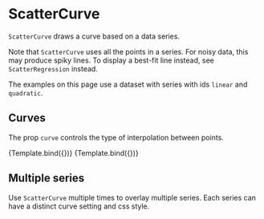 
# ScatterCurve

<Meta title="Charts/Scatter/ScatterCurve" />

`ScatterCurve` draws a curve based on a data series.

<ArgsTable of={ScatterCurve} />

Note that `ScatterCurve` uses all the points in a series. For noisy data, this may produce spiky lines. To display a best-fit line instead, see `ScatterRegression` instead.

The examples on this page use a dataset with series with ids `linear` and `quadratic`.

## Curves

The prop `curve` controls the type of interpolation between points.

<Canvas>
    <Story
        name="linear curve"
        args={{
            series: 'quadratic',
            curve: 'Linear',
            style: { stroke: '#dd3333' },
        }}
        component={ScatterCurve}
        decorators={[ChartScatterDecorator]}
    >
        {Template.bind({})}
    </Story>
    <Story
        name="step curve"
        args={{
            series: 'quadratic',
            curve: 'Step',
            style: { stroke: '#dd3333' },
        }}
        component={ScatterCurve}
        decorators={[ChartScatterDecorator]}
    >
        {Template.bind({})}
    </Story>
</Canvas>

## Multiple series

Use `ScatterCurve` multiple times to overlay multiple series. Each series can have a distinct curve setting and css style.

<Canvas>
    <Story name="multiple series">
        <Chart size={[400, 300]} padding={[40, 40, 60, 60]} style={{ display: 'inline-block' }}>
            <Scatter
                data={data}
                x={'x'}
                y={'y'}
                r={5}
                scaleX={{
                    variant: 'linear',
                    domain: [0, 'auto'],
                }}
                scaleY={{
                    variant: 'linear',
                    domain: [0, 'auto'],
                }}
            >
                <Axis variant={'bottom'} label={'x (a. u.)'} />
                <Axis variant={'left'} label={'y (a. u.)'} />
                <ScatterCurve
                    series={'linear'}
                    curve="Step"
                    style={{ stroke: '#dd3333', strokeWidth: 3 }}
                />
                <ScatterCurve series={'quadratic'} curve="Linear" style={{ stroke: '#6666ee' }} />
            </Scatter>
        </Chart>
    </Story>
</Canvas>
